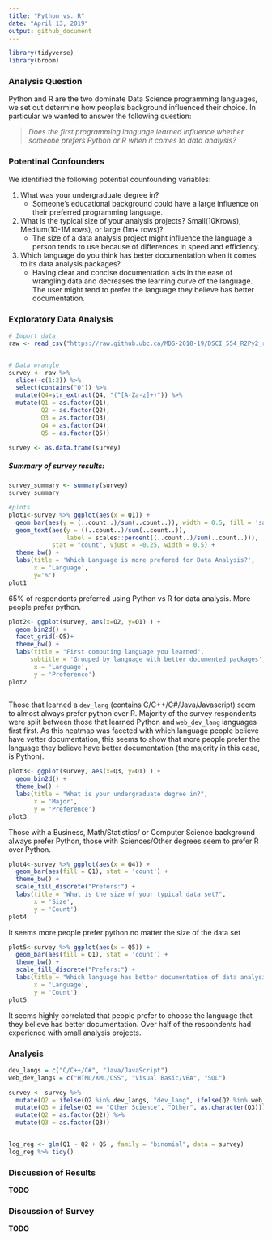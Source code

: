 ```yaml
---
title: "Python vs. R"
date: "April 13, 2019"
output: github_document
---  
```


```r
library(tidyverse)
library(broom)
```

### Analysis Question  

Python and R are the two dominate Data Science programming languages, we set out determine how people's background influenced their choice. In particular we wanted to answer the following question:  

> _Does the first programming language learned influence whether someone prefers Python or R when it comes to data analysis?_  

### Potentinal Confounders  

We identified the following potential counfounding variables:  

1. What was your undergraduate degree in?  
    - Someone's educational background could have a large influence on their preferred programming language. 
2. What is the typical size of your analysis projects? Small(10Krows), Medium(10-1M rows), or large (1m+ rows)?  
    - The size of a data analysis project might influence the language a person tends to use because of differences in speed and efficiency.
3. Which language do you think has better documentation when it comes to its data analysis packages?  
    - Having clear and concise documentation aids in the ease of wrangling data and decreases the learning curve of the language. The user might tend to prefer the language they believe has better documentation.  
    
### Exploratory Data Analysis  

```r
# Import data
raw <- read_csv("https://raw.github.ubc.ca/MDS-2018-19/DSCI_554_R2Py2_results/master/DSCI_554_R2Py2.csv?token=AAAGaBhZe0kKbU2TUsf0Zd5rY6KxyKDuks5cuz3vwA%3D%3D")


# Data wrangle 
survey <- raw %>% 
  slice(-c(1:2)) %>% 
  select(contains("Q")) %>% 
  mutate(Q4=str_extract(Q4, "(^[A-Za-z]+)")) %>% 
  mutate(Q1 = as.factor(Q1),
         Q2 = as.factor(Q2),
         Q3 = as.factor(Q3),
         Q4 = as.factor(Q4),
         Q5 = as.factor(Q5))

survey <- as.data.frame(survey)
```  

##### Summary of survey results:  

```r
survey_summary <- summary(survey)
survey_summary
```  


```r
#plots
plot1<-survey %>% ggplot(aes(x = Q1)) +
  geom_bar(aes(y = (..count..)/sum(..count..)), width = 0.5, fill = 'salmon') +
  geom_text(aes(y = ((..count..)/sum(..count..)),
                label = scales::percent((..count..)/sum(..count..))),
            stat = "count", vjust = -0.25, width = 0.5) +
  theme_bw() +
  labs(title = 'Which Language is more prefered for Data Analysis?',
       x = 'Language',
       y='%') 
plot1
```  

65% of respondents preferred using Python vs R for data analysis. More people prefer python.  

```r
plot2<- ggplot(survey, aes(x=Q2, y=Q1) ) +
  geom_bin2d() +
  facet_grid(~Q5)+
  theme_bw() +
  labs(title = "First computing language you learned", 
      subtitle = 'Grouped by language with better documented packages',
       x = 'Language',
       y = 'Preference')
plot2
	
```

Those that learned a `dev_lang` (contains C/C++/C#/Java/Javascript) seem to almost always prefer python over R. Majority of the survey respondents were split between those that learned Python and `web_dev_lang` languages first first. As this heatmap was faceted with which language people believe have vetter documentation, this seems to show that more people prefer the language they believe have better documentation (the majority in this case, is Python).

```r
plot3<- ggplot(survey, aes(x=Q3, y=Q1) ) +
  geom_bin2d() +
  theme_bw() +
  labs(title = "What is your undergraduate degree in?",
       x = 'Major',
       y = 'Preference')
plot3

```  

Those with a Business, Math/Statistics/ or Computer Science background always prefer Python, those with Sciences/Other degrees seem to prefer R over Python. 

```r
plot4<-survey %>% ggplot(aes(x = Q4)) +
  geom_bar(aes(fill = Q1), stat = 'count') +
  theme_bw() +
  scale_fill_discrete("Prefers:") +
  labs(title = "What is the size of your typical data set?",
       x = 'Size',
       y = 'Count')
plot4
```  

It seems more people prefer python no matter the size of the data set

```r
plot5<-survey %>% ggplot(aes(x = Q5)) +
  geom_bar(aes(fill = Q1), stat = 'count') +
  theme_bw() +
  scale_fill_discrete("Prefers:") +
  labs(title = "Which language has better documentation of data analysis packages??",
       x = 'Language',
       y = 'Count')
plot5
```

It seems highly correlated that people prefer to choose the language that they believe has better documentation. Over half of the respondents had experience with small analysis projects.

### Analysis  

```r

dev_langs = c("C/C++/C#", "Java/JavaScript")
web_dev_langs = c("HTML/XML/CSS", "Visual Basic/VBA", "SQL")

survey <- survey %>% 
  mutate(Q2 = ifelse(Q2 %in% dev_langs, "dev_lang", ifelse(Q2 %in% web_dev_langs, "web_dev_lang", as.character(Q2)))) %>% 
  mutate(Q3 = ifelse(Q3 == "Other Science", "Other", as.character(Q3))) %>% 
  mutate(Q2 = as.factor(Q2)) %>% 
  mutate(Q3 = as.factor(Q3))


log_reg <- glm(Q1 ~ Q2 + Q5 , family = "binomial", data = survey)
log_reg %>% tidy()
```  

### Discussion of Results  
**TODO**  

### Discussion of Survey  
**TODO**


